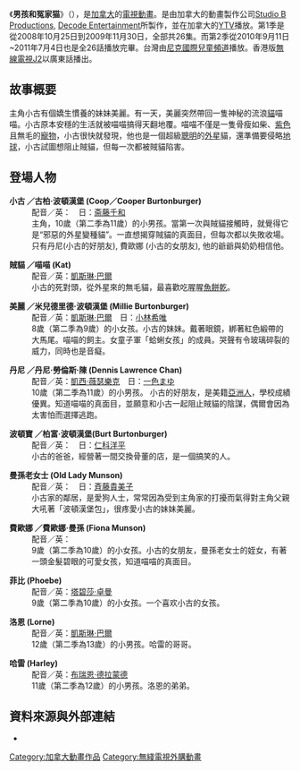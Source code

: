 {{expand|time=2012-06-17T03:42:59+00:00}}
{{Infobox television
| show_name           = 男孩和冤家貓
| image               =  <!-- 檔案不存在 [[File:KidvsKatlogo.PNG|File:KidvsKatlogo.PNG]] ，可從英文維基百科取得 -->
| caption             = 男孩和冤家貓
| 格式                = [[卡通|卡通]]
| 国家                = [[加拿大|加拿大]]
| 语言                = 国文，英文
| 作者                = [[Rob_Boutilier|Rob Boutilier]]
| 编者                = Rob Boutilier<br>Michael Lahay<br>Pat Pakula<br>Robert Pincombe<br>Simon Racioppa<br>Louise Moon<br>Shelley Hoffmann<br>Richard Elliot<br>Vito Viscomi<br>Karen J. Lloyd<br>Josh Mepham
| 导演                = Rob Boutilier<br />Josh Mepham<br />Greg Sullivan
| 出品人              = Blair Peters<br />Chris Bartleman<br />Steven DeNure<br />Neil Court
| producer            = Jamie Turner {{small|(Season 1)}}<br>Chantal Hennessey {{small|(Season 2)}}
| 公司                = [[Studio_B_Productions|Studio B Productions]]<br />[[Decode_Entertainment|Decode Entertainment]]
| 集数                = 52
| picture_format      =
| status              = {{Ended}}
| first_run           = 
| first_aired         = {{Start date|2008|10|25}}
| last_aired          = {{Start date|2011|7|4}}
| followed_by         = 
| related             = 
| website             = 
}}
《'''男孩和冤家猫'''》（{{lang|en|'''Kid vs Kat'''}}），是[[加拿大|加拿大]]的[[電視動畫|電視動畫]]。是由加拿大的動畫製作公司[[Studio_B_Productions|Studio B Productions]], [[Decode_Entertainment|Decode Entertainment]]所製作，並在加拿大的[[YTV|YTV]]播放。第1季是從2008年10月25日到2009年11月30日，全部共26集。而第2季從2010年9月11日~2011年7月4日也是全26話播放完畢。台灣由[[尼克國際兒童頻道|尼克國際兒童頻道]]播放。香港版[[電視廣播有限公司|無線電視]][[J2|J2]]以廣東話播出。

==故事概要==
主角小古有個嬌生慣養的妹妹美麗。有一天，美麗突然帶回一隻神秘的流浪[[貓|貓]]喵喵。小古原本安穩的生活就被喵喵搞得天翻地覆。喵喵不僅是一隻骨瘦如柴、[[紫色|紫色]]且無毛的[[寵物|寵物]]，小古很快就發現，他也是一個超級[[聰明|聰明]]的[[外星|外星]]貓，還準備要侵略[[地球|地球]]，小古試圖想阻止賊貓，但每一次都被賊貓陷害。
 
==登場人物==
;'''小古 ／古柏·波頓漢堡 (Coop／Cooper Burtonburger)'''
:配音／英：{{link-en|Erin_Mathews|Erin_Mathews}}　日：[[斋藤千和|斋藤千和]]
:主角，10歲（第二季為11歲）的小男孩。當第一次與賊貓接觸時，就覺得它是“邪惡的外星變種貓”。一直想揭穿賊貓的真面目，但每次都以失敗收場。只有丹尼(小古的好朋友), 費歐娜 (小古的女朋友), 他的爺爺與奶奶相信他。

;'''賊貓 ／喵喵 (Kat)'''
:配音／英：[[凱斯琳·巴爾|凱斯琳·巴爾]]
:小古的死對頭，從外星來的無毛貓，最喜歡吃腥腥[[魚|魚]][[餅乾|餅乾]]。

;'''美麗 ／米兒德里德·波頓漢堡 (Millie Burtonburger)'''
:配音／英：[[凱斯琳·巴爾|凱斯琳·巴爾]]　日：[[小林希唯|小林希唯]]
:8歲（第二季為9歲）的小女孩。小古的妹妹。戴著眼鏡，綁著紅色緞帶的大馬尾。喵喵的飼主。女童子軍「蛤蜊女孩」的成員。哭聲有令玻璃碎裂的威力，同時也是音癡。

;'''丹尼 ／丹尼·勞倫斯·陳 (Dennis Lawrence Chan)'''
:配音／英：[[凱西·薇瑟樂克|凱西·薇瑟樂克]]　日：[[一色まゆ|一色まゆ]]
:10歲（第二季為11歲）的小男孩。 小古的好朋友，是美籍[[亞洲人|亞洲人]]，學校成績優異。知道喵喵的真面目，並願意和小古一起阻止賊貓的陰謀，偶爾會因為太害怕而選擇逃跑。

;'''波頓寶 ／柏富·波頓漢堡(Burt Burtonburger)'''
:配音／英：{{link-en|Trevor Devall|Trevor Devall}}　日：[[仁科洋平|仁科洋平]]
:小古的爸爸，經營著一間交換骨董的店，是一個搞笑的人。

;'''曼孫老女士 (Old Lady Munson)'''
:配音／英：{{link-en|Linda Sorenson|Linda Sorensonll}}　日：[[斉藤貴美子|斉藤貴美子]]
:小古家的鄰居，是愛狗人士，常常因為受到主角家的打擾而氣得對主角父親大吼著「波頓漢堡包」，很疼愛小古的妹妹美麗。

;'''費歐娜 ／費歐娜·曼孫 (Fiona Munson)'''
:配音／英：{{link-en|Chiara Zanni|Chiara Zannill}}
:9歲（第二季為10歲）的小女孩。小古的女朋友，曼孫老女士的姪女，有著一頭金髮碧眼的可愛女孩，知道喵喵的真面目。

;'''菲比 (Phoebe)'''
:配音／英：[[塔碧莎·卓曼|塔碧莎·卓曼]]
:9歲（第二季為10歲）的小女孩。一个喜欢小古的女孩。

;'''洛恩 (Lorne)'''
:配音／英：[[凱斯琳·巴爾|凱斯琳·巴爾]]　
:12歲（第二季為13歲）的小男孩。哈雷的哥哥。

;'''哈雷 (Harley)'''
:配音／英：[[布瑞恩·德拉蒙德|布瑞恩·德拉蒙德]]
:11歲（第二季為12歲）的小男孩。洛恩的弟弟。

==資料來源與外部連結==
* {{IMDb title|1307224|Kid vs. Kat}}

[[Category:加拿大動畫作品|Category:加拿大動畫作品]]
[[Category:無綫電視外購動畫|Category:無綫電視外購動畫]]